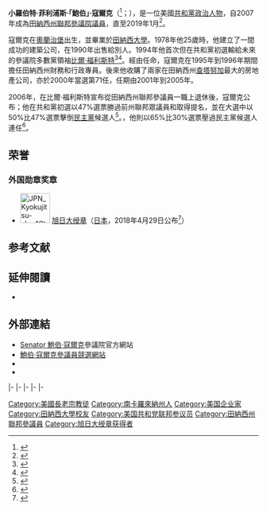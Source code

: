 {{noteTA
|1=zh-hans:科克;zh-hant:寇爾克;
|2=zh-hans:鲍勃;zh-hant:鮑伯;
|3=zh-hans:菲利普斯;zh-hant:菲利浦斯;
}}
{{Expand|time=2015-08-07T16:39:05+00:00}}
{{请求翻译|time=2015-08-07T16:39:05+00:00}}
{{Infobox officeholder
|name         = 鮑伯·寇爾克<br>Bob Corker
|image        = Bob Corker official Senate photo.jpg
|jr/sr        = 聯邦參議員
|state        = [[田納西州|田納西州]]
|alongside    = 
|term_start   = 2007年1月3日
|term_end     = 2019年1月3日
|predecessor  = [[比爾·福利斯特|比爾·福利斯特]]
|successor    = [[玛莎·布莱克本|玛莎·布莱克本]]
|office1      = [[美国参议院外交委员会|參議院外交委員會]]主席
|term_start1  = 2015年1月3日
|term_end1    = 2019年1月3日
|predecessor1 = [[羅伯特·曼南德茲|羅伯特·曼南德茲]]
|successor1   = 
|office2      = 第71任{{le|查塔努加市長列表|List of mayors of Chattanooga, Tennessee|查塔努加市長}}
|term_start2  = 2001年4月16日
|term_end2    = 2005年4月18日
|predecessor2 = {{le|喬恩·金賽|Jon Kinsey}}
|successor2   = {{le|羅恩·利特爾|Ron Littlefield}}
|birth_name   = 小羅伯特·菲利浦斯·寇爾克<br>Robert Phillips Corker, Jr.
|birth_date   = {{birth date and age|1952|8|24}}
|birth_place  = {{US}}[[南卡羅萊納州|南卡羅萊納州]][[奧蘭治堡縣_(南卡羅萊納州)|奧蘭治堡縣]][[奧蘭治堡_(南卡羅來納州)|奧蘭治堡]]
|death_date   = 
|death_place  = 
|party        = [[共和黨_(美國)|共和黨]]
|spouse       = 伊莉莎白（Elizabeth）
|children     = 朱莉婭（Julia）<br />艾米莉（Emily）
|alma_mater   = [[田納西大學|田納西大學]]
|religion     = [[美國長老會|長老宗]]
|website      = {{URL|http://www.corker.senate.gov|參議院網站}}
}}

'''小羅伯特·菲利浦斯·｢鮑伯｣·寇爾克'''（{{lang-en|Robert Phillips "Bob" Corker, Jr.}}<ref>{{cite web |url=http://www.bobcorkerforsenate.com/News/Default.aspx?Article=79 |title=Bob Corker : U.S. Senate |publisher=Bobcorkerforsenate.com |date=2006-07-02 |accessdate=2009-12-07 |deadurl=yes |archiveurl=https://web.archive.org/web/20061011213743/http://www.bobcorkerforsenate.com/News/Default.aspx?Article=79 |archivedate=2006-10-11}} </ref>；{{bd|1952年|8月24日}}），是一位美國[[共和黨_(美國)|共和黨]][[政治人物|政治人物]]，自2007年成為[[田納西州|田納西州]][[美國參議院|聯邦參議院議員]]，直至2019年1月<ref>{{cite news|url=https://www.nytimes.com/2017/09/26/us/politics/tennessees-bob-corker-announces-retirement-from-senate.html|title=Tennessee's Bob Corker Announces Retirement from Senate|author=Sheryl Gay Stolberg|date=2017-09-26|newspaper=The New York Times|accessdate=2020-12-08|archive-date=2020-11-11|archive-url=https://web.archive.org/web/20201111170320/https://www.nytimes.com/2017/09/26/us/politics/tennessees-bob-corker-announces-retirement-from-senate.html|dead-url=no}}</ref>。

寇爾克在[[奧蘭治堡_(南卡羅來納州)|奧蘭治堡]]出生，並畢業於[[田納西大學|田納西大學]]。1978年他25歲時，他建立了一間成功的建築公司，在1990年出售給別人。1994年他首次{{le|1994年田納西州美國參議院議員選舉|United States Senate election in Tennessee, 1994|參選州聯邦參議員}}但在共和黨初選輸給未來的參議院多數黨領袖[[比爾·福利斯特|比爾·福利斯特]]<ref name="NJ almanac">{{cite web|url=http://www.nationaljournal.com/almanac/2010/person/bob-corker-tn/|title=Sen. Bob Corker (R)|last1=|first1=|last2=|first2=|work=nationaljournal.com|publisher=The National Journal|accessdate=2012-08-24|deadurl=yes|archiveurl=https://archive.is/20130129223722/http://www.nationaljournal.com/almanac/2010/person/bob-corker-tn/|archivedate=2013-01-29}}</ref><ref name="Rubin National Review Online">{{cite news |title=The Man of the Nitty Gritty |last1=Rubin |first1=Jennifer |last2= |first2= |url=http://www.nationalreview.com/articles/220282/man-nitty-gritty/jennifer-rubin |newspaper=National Review Online |date=2007-03-13 |accessdate=2012-08-16 |archive-date=2013-01-29 |archive-url=https://archive.today/20130129122632/http://www.nationalreview.com/articles/220282/man-nitty-gritty/jennifer-rubin |dead-url=no }}</ref>。經由{{le|田納西州州長|Governor of Tennessee|州長}}{{le|唐·森德奎斯特|Don Sundquist}}任命，寇爾克在1995年到1996年期間擔任田納西州財務和行政專員。後來他收購了兩家在田納西州[[查塔努加_(田纳西州)|查塔努加]]最大的房地產公司，亦於2000年當選第71任{{le|查塔努加市長列表|List of mayors of Chattanooga, Tennessee|查塔努加市長}}，任期由2001年到2005年。

2006年，在比爾·福利斯特宣布從田納西州聯邦參議員一職上退休後，寇爾克公布{{le|2006年田納西州美國參議院議員選舉|United States Senate election in Tennessee, 2006|其參選意向}}；他在共和黨初選以47%選票勝過前州聯邦眾議員{{le|埃德·科比|Ed Bryant}}和{{le|范·希勒里|Van Hilleary}}取得提名，並在大選中以50%比47%選票擊倒[[民主黨_(美國)|民主黨]]候選人{{le|小哈羅德·福特|Harold Ford, Jr.}}<ref>{{Cite web |url=http://www.state.tn.us/sos/election/results/2006-11/en4uss.pdf |title=en4uss.pdf |access-date=2015-08-07 |archive-date=2012-04-18 |archive-url=https://web.archive.org/web/20120418150855/http://www.state.tn.us/sos/election/results/2006-11/en4uss.pdf |dead-url=no }}</ref>。{{le|2012年田納西州美國參議院議員選舉|United States Senate election in Tennessee, 2012|2012年選舉裡}}，他則以65%比30%選票壓過民主黨候選人{{le|馬克·E·克萊頓|Mark E. Clayton}}連任<ref>{{Cite web |url=http://www.thepoliticalguide.com/Elections/2012/Senate/Tennessee/1/ |title=2012 Tennessee Senate Race – Candidates, Debates and Primary Results |access-date=2015-08-07 |archive-date=2017-09-27 |archive-url=https://web.archive.org/web/20170927052735/http://www.thepoliticalguide.com/Elections/2012/Senate/Tennessee/1/ |dead-url=no }}</ref>。

==荣誉==
===外国勋章奖章===
* [[File:JPN_Kyokujitsu-sho_1Class_BAR.svg|60px]] [[旭日大绶章|旭日大绶章]]（[[日本|日本]]，2018年4月29日公布<ref>{{ja}}{{cite web |url=https://www.mofa.go.jp/mofaj/files/000358978.pdf |title=平成30年春の外国人叙勲受章者名簿 |publisher=[[内阁府|内阁府]] |date=2018-04-29 |accessdate=2021-12-21 |archiveurl=https://web.archive.org/web/20201121174458/https://www.mofa.go.jp/mofaj/files/000358978.pdf |archivedate=2020-11-21 |dead-url=no }}</ref>）

==参考文献==
{{reflist}}

==延伸閱讀==
*{{CongLinks | congbio = c001071 | ballot = Bob_Corker | nndb = 995/000122629 | votesmart = 65905 | govtrack = 412248 | opencong = 412248 | rollcall = 6494 | politifact = bob-corker | fec = S6TN00216 | opensecrets = N00027441 | assets = bob-corker | legistorm = | followthemoney = | ontheissues = Senate/Bob_Corker.htm | congress = bob-corker/1825 | worldcat = | cspan = 1021114 | imdb = 2421477 | bloomberg = bob-corker | nyt = | washpo = gIQADOuy9O }}

==外部連結==
{{Commons}}
*[https://web.archive.org/web/20070105180950/http://corker.senate.gov/ Senator 鮑伯·寇爾克]參議院官方網站
*[http://www.bobcorkerforsenate.com/ 鮑伯·寇爾克參議員競選網站] {{Wayback|url=http://www.bobcorkerforsenate.com/ |date=20121022074750 }}
*{{Dmoz|Regional/North_America/United_States/Tennessee/Government/Federal/US_Senate/Bob_Corker_%5BR%5D}}
*{{C-SPAN|Bob Corker}}

{{s-start}}
{{s-off}}
{{s-bef|before={{le|喬恩·金賽|Jon Kinsey}}}}
{{s-ttl|title={{le|查塔努加市長列表|List of mayors of Chattanooga, Tennessee|查塔努加市長}}|years=2001年－2005年}}
{{s-aft|after={{le|羅恩·利特爾|Ron Littlefield}}}}
|-
{{s-ppo}}
{{s-bef|before=[[比爾·福利斯特|比爾·福利斯特]]}}
{{s-ttl|title={{nowrap|[[美國參議員|美國參議員]]{{le|田納西州美國參議院議員列表|List of United States Senators from Tennessee|田納西州}}[[共和黨_(美國)|共和黨]]被提名人}}<br>（[[美國參議員類別|第1類]]）|years={{le|2006年田納西州美國參議院議員選舉|United States Senate election in Tennessee, 2006|2006年}}、{{le|2012年田納西州美國參議院議員選舉|United States Senate election in Tennessee, 2012|2012年}}}}
{{s-aft|after=[[玛莎·布莱克本|玛莎·布莱克本]]}}
|-
{{s-par|us-sen}}
{{s-bef|before=[[比爾·福利斯特|比爾·福利斯特]]}}
{{s-ttl|title={{le|田納西州美國參議院議員列表|List of United States Senators from Tennessee|田納西州第1類參議員}}|years=2007年－2019年|alongside=[[拉馬爾·亞歷山大|拉馬爾·亞歷山大]]}}
{{s-aft|after=[[玛莎·布莱克本|玛莎·布莱克本]]}}
|-
{{s-bef|before=[[梅尔·马丁内斯|梅尔·马丁内斯]]}}
{{s-ttl|title={{le|美國參議院老齡特別委員會|United States Senate Special Committee on Aging|參議院老齡委員會}}副主席|years=2009年－2013年}}
{{s-aft|after=[[蘇珊·柯琳絲|蘇珊·柯琳絲]]}}
|-
{{s-bef|before=[[理查德·盧加爾|理查德·盧加爾]]}}
{{s-ttl|title=[[美国参议院外交委员会|參議院外交委員會]]副主席|years=2013年－2015年}}
{{s-aft|after=[[羅伯特·曼南德茲|羅伯特·曼南德茲]]}}
|-
{{s-bef|before=[[羅伯特·曼南德茲|羅伯特·曼南德茲]]}}
{{s-ttl|title=[[美国参议院外交委员会|參議院外交委員會]]主席|years=2015年－2019年}}
{{s-aft|after=[[吉姆·里施|吉姆·里施]]}}
{{s-end}}

{{DEFAULTSORT:Corker, Bob}}

[[Category:美國長老宗教徒|Category:美國長老宗教徒]]
[[Category:南卡羅來納州人|Category:南卡羅來納州人]]
[[Category:美国企业家|Category:美国企业家]]
[[Category:田納西大學校友|Category:田納西大學校友]]
[[Category:美国共和党联邦参议员|Category:美国共和党联邦参议员]]
[[Category:田納西州聯邦參議員|Category:田納西州聯邦參議員]]
[[Category:旭日大绶章获得者|Category:旭日大绶章获得者]]